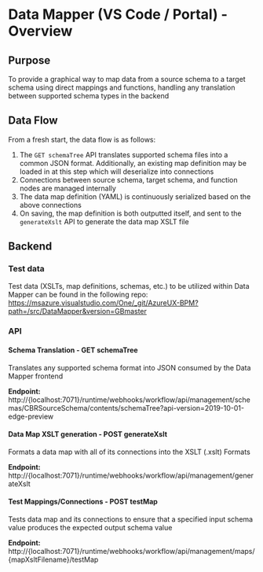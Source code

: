 
<Meta title="Docs/Data Mapper/Overview" />

# Data Mapper (VS Code / Portal) - Overview

## Purpose

To provide a graphical way to map data from a source schema to a target schema using direct mappings and functions, handling any translation between supported schema types in the backend

## Data Flow

From a fresh start, the data flow is as follows:

1. The `GET schemaTree` API translates supported schema files into a common JSON format. Additionally, an existing map definition may be loaded in at this step which will deserialize into connections
2. Connections between source schema, target schema, and function nodes are managed internally
3. The data map definition (YAML) is continuously serialized based on the above connections
4. On saving, the map definition is both outputted itself, and sent to the `generateXslt` API to generate the data map XSLT file

## Backend

### Test data

Test data (XSLTs, map definitions, schemas, etc.) to be utilized within Data Mapper can be found in the following repo: https://msazure.visualstudio.com/One/_git/AzureUX-BPM?path=/src/DataMapper&version=GBmaster

### API

#### Schema Translation - GET schemaTree

Translates any supported schema format into JSON consumed by the Data Mapper frontend

**Endpoint:** http://{localhost:7071}/runtime/webhooks/workflow/api/management/schemas/CBRSourceSchema/contents/schemaTree?api-version=2019-10-01-edge-preview

#### Data Map XSLT generation - POST generateXslt

Formats a data map with all of its connections into the XSLT (.xslt) Formats

**Endpoint:** http://{localhost:7071}/runtime/webhooks/workflow/api/management/generateXslt

#### Test Mappings/Connections - POST testMap

Tests data map and its connections to ensure that a specified input schema value produces the expected output schema value

**Endpoint:** http://{localhost:7071}/runtime/webhooks/workflow/api/management/maps/{mapXsltFilename}/testMap
